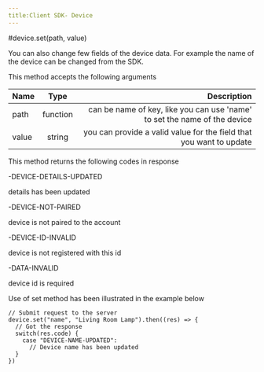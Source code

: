 ```yaml
---
title:Client SDK- Device
---
```


#device.set(path, value)

You can also change few fields of the device data. For example the name of the device can be changed from the SDK.

This method accepts the following arguments


| Name       | Type |   Description |
| :------------ | :---------: | ----------: |
| path     |    function    |  can be name of key, like you can use 'name' to set the name of the device |
| value     |    string	    | you can provide a valid value for the field that you want to update|

This method returns the following codes in response

-DEVICE-DETAILS-UPDATED

details has been updated

-DEVICE-NOT-PAIRED

device is not paired to the account

-DEVICE-ID-INVALID

device is not registered with this id

-DATA-INVALID

device id is required

Use of set method has been illustrated in the example below

```
// Submit request to the server
device.set("name", "Living Room Lamp").then((res) => {
  // Got the response
  switch(res.code) {
    case "DEVICE-NAME-UPDATED": 
      // Device name has been updated
  }
})
```



